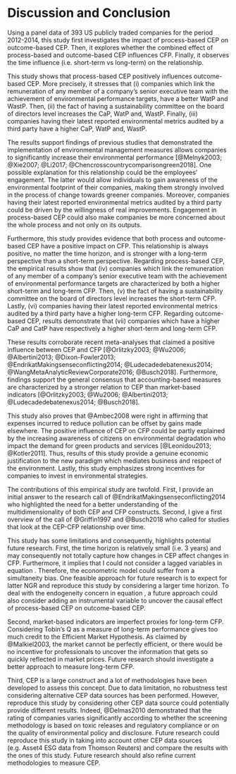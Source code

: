 


# Discussion and Conclusion 

Using a panel data of 393 US publicly traded companies for the period 2012-2014, this study first investigates the impact of process-based CEP on outcome-based CEP. Then, it explores whether the combined effect of process-based and outcome-based CEP influences CFP. Finally, it observes the time influence (i.e. short-term vs long-term) on the relationship.

This study shows that process-based CEP positively influences outcome-based CEP. More precisely, it stresses that (i) companies which link the remuneration of any member of a company’s senior executive team with the achievement of environmental performance targets, have a better WatP and WastP. Then, (ii) the fact of having a sustainability committee on the board of directors level increases the CaP, WatP and, WastP. Finally, (iii) companies having their latest reported environmental metrics audited by a third party have a higher CaP, WatP and, WastP.

The results support findings of previous studies that demonstrated the implementation of environmental management measures allows companies to significantly increase their environmental performance [@Melnyk2003; @Xie2007; @Li2017; @Chencrosscountrycomparisongreen2018]. One possible explanation for this relationship could be the employees' engagement. The latter would allow individuals to gain awareness of the environmental footprint of their companies, making them strongly involved in the process of change towards greener companies. Moreover, companies having their latest reported environmental metrics audited by a third party could be driven by the willingness of real improvements. Engagement in process-based CEP could also make companies be more concerned about the whole process and not only on its outputs.

Furthermore, this study provides evidence that both process and outcome-based CEP have a positive impact on CFP. This relationship is always positive, no matter the time horizon, and is stronger with a long-term perspective than a short-term perspective. Regarding process-based CEP, the empirical results show that (iv) companies which link the remuneration of any member of a company’s senior executive team with the achievement of environmental performance targets are characterized by both a higher short-term and long-term CFP. Then, (v) the fact of having a sustainability committee on the board of directors level increases the short-term CFP. Lastly, (vi) companies having their latest reported environmental metrics audited by a third party have a higher long-term CFP. Regarding outcome-based CEP, results demonstrate that (vii) companies which have a higher CaP and CatP have respectively a higher short-term and long-term CFP. 

These results corroborate recent meta-analyses that claimed a positive influence between CEP and CFP [@Orlitzky2003; @Wu2006; @Albertini2013; @Dixon-Fowler2013; @EndrikatMakingsenseconflicting2014; @Ludecadedebatenexus2014; @WangMetaAnalyticReviewCorporate2016; @Busch2018]. Furthermore, findings support the general consensus that accounting-based measures are characterized by a stronger relation to CEP than market-based indicators [@Orlitzky2003; @Wu2006; @Albertini2013; @Ludecadedebatenexus2014; @Busch2018]. 

This study also proves that @Ambec2008 were right in affirming that expenses incurred to reduce pollution can be offset by gains made elsewhere. The positive influence of CEP on CFP could be partly explained by the increasing awareness of citizens on environmental degradation who impact the demand for green products and services [@Leonidou2013; @Kotler2011]. Thus, results of this study provide a genuine economic justification to the new paradigm which mediates business and respect of the environment. Lastly, this study emphasizes strong incentives for companies to invest in environmental strategies. 

The contributions of this empirical study are twofold. First, I provide an initial answer to the research call of @EndrikatMakingsenseconflicting2014 who highlighted the need for a better understanding of
the multidimensionality of both CEP and CFP constructs. Second, I give a first overview of the call of @Griffin1997 and @Busch2018 who called for studies that look at the CEP-CFP relationship over time.

This study has some limitations and consequently, highlights potential future research. First, the time horizon is relatively small (i.e. 3 years) and may consequently not totally capture how changes in CEP affect changes in CFP. Furthermore, it implies that I could not consider a lagged variables in equation \ref{CEP}. Therefore, the econometric model could suffer from a simultaneity bias. One feasible approach for future research is to expect for latter NGR and reproduce this study by considering a larger time horizon. To deal with the endogeneity concern in equation \ref{CEP}, a future approach could also consider adding an instrumental variable to uncover the causal effect of process-based CEP on outcome-based CEP.

Second, market-based indicators are imperfect proxies for long-term CFP. Considering Tobin's Q as a measure of long-term performance gives too much credit to the Efficient Market Hypothesis. As claimed by @Malkiel2003, the market cannot be perfectly efficient, or there would be no incentive for professionals to uncover the information that gets so quickly reflected in market prices. Future research should investigate a better approach to measure long-term CFP. 

Third, CEP is a large construct and a lot of methodologies have been developed to assess this concept. Due to data limitation, no robustness test considering alternative CEP data sources has been performed. However, reproduce this study by considering other CEP data source could potentially provide different results. Indeed, @Delmas2010 demonstrated that the rating of companies varies significantly according to whether the screening methodology is based on toxic releases and regulatory compliance or on the quality of environmental policy and disclosure. Future research could reproduce this study in taking into account other CEP data sources (e.g. Asset4 ESG data from Thomson Reuters) and compare the results with the ones of this study. Future research should also refine current methodologies to measure CEP.
